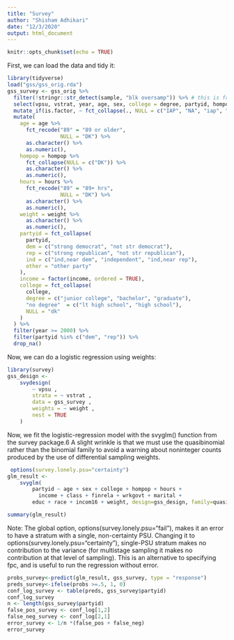 ```yaml
---
title: "Survey"
author: "Shisham Adhikari"
date: "12/3/2020"
output: html_document
---
```


```r
knitr::opts_chunk$set(echo = TRUE)
```

First, we can load the data and tidy it: 
```r
library(tidyverse)
load("gss/gss_orig.rda")
gss_survey <- gss_orig %>%
  filter(!stringr::str_detect(sample, "blk oversamp")) %>% # this is for weighting
  select(vpsu, vstrat, year, age, sex, college = degree, partyid, hompop, hours = hrs1, income, class, finrela, wrkgovt, marital, educ, race, incom16, weight = wtssall) %>%
  mutate_if(is.factor, ~ fct_collapse(., NULL = c("IAP", "NA", "iap", "na"))) %>%
  mutate(
    age = age %>%
      fct_recode("89" = "89 or older",
                 NULL = "DK") %>%
      as.character() %>%
      as.numeric(),
    hompop = hompop %>%
      fct_collapse(NULL = c("DK")) %>%
      as.character() %>%
      as.numeric(),
    hours = hours %>%
      fct_recode("89" = "89+ hrs",
                 NULL = "DK") %>%
      as.character() %>%
      as.numeric(),
    weight = weight %>%
      as.character() %>%
      as.numeric(),
    partyid = fct_collapse(
      partyid,
      dem = c("strong democrat", "not str democrat"),
      rep = c("strong republican", "not str republican"),
      ind = c("ind,near dem", "independent", "ind,near rep"),
      other = "other party"
    ),
    income = factor(income, ordered = TRUE),
    college = fct_collapse(
      college,
      degree = c("junior college", "bachelor", "graduate"),
      "no degree"  = c("lt high school", "high school"),
      NULL = "dk"
    )
  ) %>%
  filter(year >= 2000) %>%
  filter(partyid %in% c("dem", "rep")) %>%
  drop_na()
```


Now, we can do a logistic regression using weights:
```r
library(survey)
gss_design <- 
    svydesign( 
        ~ vpsu , 
        strata = ~ vstrat , 
        data = gss_survey , 
        weights = ~ weight , 
        nest = TRUE 
    )
```


Now, we fit the logistic-regression model with the svyglm() function from the survey package.6 A
slight wrinkle is that we must use the quasibinomial rather than the binomial family to avoid a
warning about noninteger counts produced by the use of differential sampling weights. 

```r
 options(survey.lonely.psu="certainty")
glm_result <- 
    svyglm( 
        partyid ~ age + sex + college + hompop + hours +
          income + class + finrela + wrkgovt + marital +
        educ + race + incom16 + weight, design=gss_design, family=quasibinomial)

summary(glm_result)
```

Note: The global option,  options(survey.lonely.psu="fail"), makes it an error to have a stratum with a single, non-certainty PSU. Changing it to options(survey.lonely.psu="certainty"), single-PSU stratum makes no contribution to the variance (for multistage sampling it makes no contribution at that level of sampling). This is an alternative to specifying fpc, and is useful to run the regression without error.

```r
probs_survey<-predict(glm_result, gss_survey, type = "response")
preds_survey<-ifelse(probs >=.5, 1, 0)
conf_log_survey <- table(preds, gss_survey$partyid)
conf_log_survey
n <- length(gss_survey$partyid)
false_pos_survey <- conf_log[1,2]
false_neg_survey <- conf_log[2,1]
error_survey <- 1/n *(false_pos + false_neg)
error_survey
```

